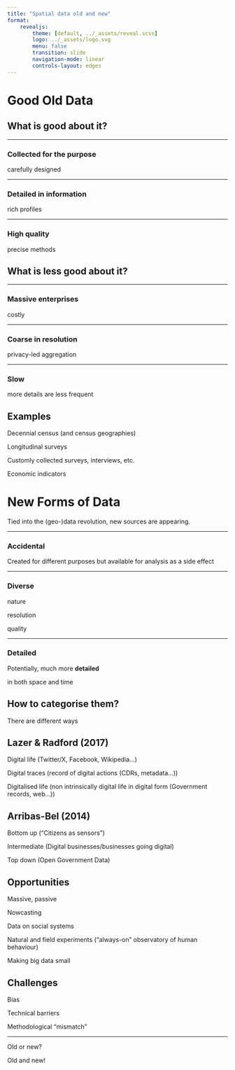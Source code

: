 ```yaml
---
title: "Spatial data old and new"
format:
    revealjs:
        theme: [default, ../_assets/reveal.scss]
        logo: ../_assets/logo.svg
        menu: false
        transition: slide
        navigation-mode: linear
        controls-layout: edges
---
```


# Good Old Data

## What is good about it?

---

### Collected for the purpose

::: {.r-fit-text .fragment .fade-in}
carefully designed
:::

---

### Detailed in information

::: {.r-fit-text .fragment .fade-in}
rich profiles
:::

---

### High quality

::: {.r-fit-text .fragment .fade-in}
precise methods
:::


## What is less good about it?

---

### Massive enterprises

::: {.r-fit-text .fragment .fade-in}
costly
:::

---

### Coarse in resolution

::: {.r-fit-text .fragment .fade-in}
privacy-led aggregation
:::

---

### Slow

::: {.r-fit-text .fragment .fade-in}
more details are less frequent
:::


## Examples

::: {.fragment .fade-in}
Decennial census (and census geographies)
:::
::: {.fragment .fade-in}
Longitudinal surveys
:::
::: {.fragment .fade-in}
Customly collected surveys, interviews, etc.
:::
::: {.fragment .fade-in}
Economic indicators
:::


# New Forms of Data

::: {.fragment .fade-in}
Tied into the (geo-)data revolution, new sources are appearing.
:::

---

### Accidental

::: {.fragment .fade-in}
Created for different purposes but available for analysis as a side effect
:::

---

### Diverse

::: {.fragment .fade-in}
nature
:::
::: {.fragment .fade-in}
resolution
:::
::: {.fragment .fade-in}
quality
:::

---

### Detailed

::: {.fragment .fade-in}
Potentially, much more **detailed**
:::

::: {.fragment .fade-in}
in both space and time
:::

## How to categorise them?

::: {.r-fit-text .fragment .fade-in}
There are different ways
:::


## Lazer & Radford (2017)

::: {.fragment .fade-in}
Digital life [(Twitter/X, Facebook, Wikipedia...)]{.fragment .fade-in}
:::
::: {.fragment .fade-in}
Digital traces [(record of digital actions (CDRs, metadata...))]{.fragment .fade-in}
:::
::: {.fragment .fade-in}
Digitalised life [(non intrinsically digital life in digital form (Government
  records, web...))]{.fragment .fade-in}
:::

## Arribas-Bel (2014)

::: {.fragment .fade-in}
Bottom up [("Citizens as sensors")]{.fragment .fade-in}
:::

::: {.fragment .fade-in}
Intermediate [(Digital businesses/businesses going digital)]{.fragment .fade-in}
:::

::: {.fragment .fade-in}
Top down [(Open Government Data)]{.fragment .fade-in}
:::


## Opportunities

::: {.fragment .fade-in}
Massive, passive
:::
::: {.fragment .fade-in}
Nowcasting
:::
::: {.fragment .fade-in}
Data on social systems
:::
::: {.fragment .fade-in}
Natural and field experiments ("always-on" observatory of human behaviour)
:::
::: {.fragment .fade-in}
Making big data small
:::

## Challenges

::: {.fragment .fade-in}
Bias
:::
::: {.fragment .fade-in}
Technical barriers
:::
::: {.fragment .fade-in}
Methodological "mismatch"
:::

---

::: {.r-fit-text}
Old or new?
:::

::: {.r-fit-text .fragment .fade-in}
Old and new!
:::